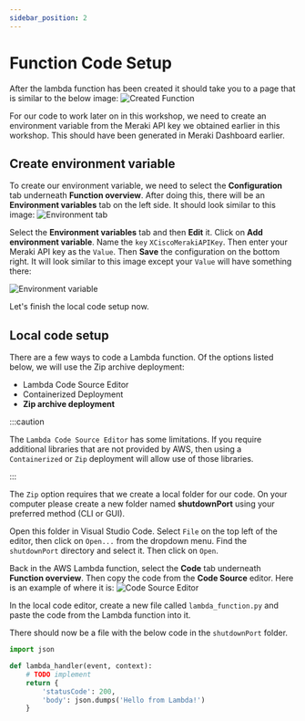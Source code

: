 ```yaml
---
sidebar_position: 2
---
```


# Function Code Setup

After the lambda function has been created it should take you to a page that is similar to the below image:
![Created Function](../../static/img/created-function.png)

For our code to work later on in this workshop, we need to create an environment variable from the Meraki API key we obtained earlier in this workshop. This should have been generated in Meraki Dashboard earlier.

## Create environment variable

To create our environment variable, we need to select the **Configuration** tab underneath **Function overview**. After doing this, there will be an **Environment variables** tab on the left side. It should look similar to this image:
![Environment tab](../../static/img/env-tab.png)

Select the **Environment variables** tab and then **Edit** it. Click on **Add environment variable**. Name the `key` `XCiscoMerakiAPIKey`. Then enter your Meraki API key as the `Value`. Then **Save** the configuration on the bottom right. It will look similar to this image except your `Value` will have something there:

![Environment variable](../../static/img/edit-environ.png)

Let's finish the local code setup now.

## Local code setup

There are a few ways to code a Lambda function. Of the options listed below, we will use the Zip archive deployment:

- Lambda Code Source Editor
- Containerized Deployment
- **Zip archive deployment**

:::caution

The `Lambda Code Source Editor` has some limitations. If you require additional libraries that are not provided by AWS, then using a `Containerized` or `Zip` deployment will allow use of those libraries.

:::

The `Zip` option requires that we create a local folder for our code. On your computer please create a new folder named **shutdownPort** using your preferred method (CLI or GUI).

Open this folder in Visual Studio Code. Select `File` on the top left of the editor, then click on `Open...` from the dropdown menu. Find the `shutdownPort` directory and select it. Then click on `Open`.

Back in the AWS Lambda function, select the **Code** tab underneath **Function overview**. Then copy the code from the **Code Source** editor. Here is an example of where it is:
![Code Source Editor](../../static/img/code-source-editor.png)

In the local code editor, create a new file called `lambda_function.py` and paste the code from the Lambda function into it.

There should now be a file with the below code in the `shutdownPort` folder.

```python title="lambda_function.py showLineNumbers"
import json

def lambda_handler(event, context):
    # TODO implement
    return {
        'statusCode': 200,
        'body': json.dumps('Hello from Lambda!')
    }
```
